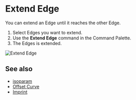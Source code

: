 
<Reference shortcut="" command="Extend Edge" button="" />

# Extend Edge

You can extend an Edge until it reaches the other Edge.

1. Select Edges you want to extend.
2. Use the **Extend Edge** command in the Command Palette.
3. The Edges is extended.

![Extend Edge](/img/extend-edge.gif)

## See also
- [isoparam](./isoparam)
- [Offset Curve](./offset-curve)
- [Imprint](./imprint)